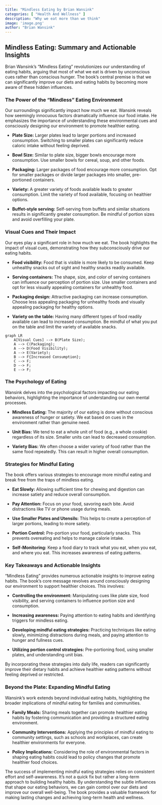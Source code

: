 ```yaml
---
title: "Mindless Eating by Brian Wansink"
categories: [ "Health And Wellness" ]
description: "Why we eat more than we think"
image: 'image.png'
author: "Brian Wansink"
---
```

## Mindless Eating: Summary and Actionable Insights

Brian Wansink's "Mindless Eating" revolutionizes our understanding of eating habits, arguing that most of what we eat is driven by unconscious cues rather than conscious hunger.  The book's central premise is that we can significantly improve our diets and eating habits by becoming more aware of these hidden influences.


### The Power of the "Mindless" Eating Environment

Our surroundings significantly impact how much we eat. Wansink reveals how seemingly innocuous factors dramatically influence our food intake.  He emphasizes the importance of understanding these environmental cues and consciously designing our environment to promote healthier eating.

* **Plate Size:** Larger plates lead to larger portions and increased consumption.  Switching to smaller plates can significantly reduce caloric intake without feeling deprived.

* **Bowl Size:** Similar to plate size, bigger bowls encourage more consumption.  Use smaller bowls for cereal, soup, and other foods.

* **Packaging:** Larger packages of food encourage more consumption. Opt for smaller packages or divide larger packages into smaller, pre-portioned containers.

* **Variety:**  A greater variety of foods available leads to greater consumption. Limit the variety of food available, focusing on healthier options.

* **Buffet-style serving:**  Self-serving from buffets and similar situations results in significantly greater consumption. Be mindful of portion sizes and avoid overfilling your plate.


###  Visual Cues and Their Impact


Our eyes play a significant role in how much we eat.  The book highlights the impact of visual cues, demonstrating how they subconsciously drive our eating habits.

* **Food visibility:** Food that is visible is more likely to be consumed. Keep unhealthy snacks out of sight and healthy snacks readily available.

* **Serving containers:**  The shape, size, and color of serving containers can influence our perception of portion size. Use smaller containers and opt for less visually appealing containers for unhealthy food.

* **Packaging design:**  Attractive packaging can increase consumption. Choose less appealing packaging for unhealthy foods and visually appealing packaging for healthy options.

* **Variety on the table:**  Having many different types of food readily available can lead to increased consumption. Be mindful of what you put on the table and limit the variety of available snacks.

```mermaid
graph LR
    A[Visual Cues] --> B(Plate Size);
    A --> C(Packaging);
    A --> D(Food Visibility);
    A --> E(Variety);
    B --> F{Increased Consumption};
    C --> F;
    D --> F;
    E --> F;
```

###  The Psychology of Eating

Wansink delves into the psychological factors impacting our eating behaviors, highlighting the importance of understanding our own mental processes.

* **Mindless Eating:**  The majority of our eating is done without conscious awareness of hunger or satiety.  We eat based on cues in the environment rather than genuine need.

* **Unit Bias:** We tend to eat a whole unit of food (e.g., a whole cookie) regardless of its size.  Smaller units can lead to decreased consumption.

* **Variety Bias:** We often choose a wider variety of food rather than the same food repeatedly.  This can result in higher overall consumption.


###  Strategies for Mindful Eating


The book offers various strategies to encourage more mindful eating and break free from the traps of mindless eating.

* **Eat Slowly:**  Allowing sufficient time for chewing and digestion can increase satiety and reduce overall consumption.

* **Pay Attention:**  Focus on your food, savoring each bite. Avoid distractions like TV or phone usage during meals.

* **Use Smaller Plates and Utensils:** This helps to create a perception of larger portions, leading to more satiety.

* **Portion Control:** Pre-portion your food, particularly snacks. This prevents overeating and helps to manage calorie intake.

* **Self-Monitoring:**  Keep a food diary to track what you eat, when you eat, and where you eat.  This increases awareness of eating patterns.


###  Key Takeaways and Actionable Insights

"Mindless Eating" provides numerous actionable insights to improve eating habits.  The book's core message revolves around consciously designing our environment to support healthier choices.  This involves:

* **Controlling the environment:**  Manipulating cues like plate size, food visibility, and serving containers to influence portion size and consumption.

* **Increasing awareness:**  Paying attention to eating habits and identifying triggers for mindless eating.

* **Developing mindful eating strategies:**  Practicing techniques like eating slowly, minimizing distractions during meals, and paying attention to hunger and fullness cues.

* **Utilizing portion control strategies:**  Pre-portioning food, using smaller plates, and understanding unit bias.

By incorporating these strategies into daily life, readers can significantly improve their dietary habits and achieve healthier eating patterns without feeling deprived or restricted.



###  Beyond the Plate:  Expanding Mindful Eating


Wansink's work extends beyond individual eating habits, highlighting the broader implications of mindful eating for families and communities.


* **Family Meals:**  Sharing meals together can promote healthier eating habits by fostering communication and providing a structured eating environment.

* **Community Interventions:** Applying the principles of mindful eating to community settings, such as schools and workplaces, can create healthier environments for everyone.

* **Policy Implications:** Considering the role of environmental factors in shaping eating habits could lead to policy changes that promote healthier food choices.

The success of implementing mindful eating strategies relies on consistent effort and self-awareness.  It's not a quick fix but rather a long-term approach to building healthy habits.  By understanding the subtle influences that shape our eating behaviors, we can gain control over our diets and improve our overall well-being.  The book provides a valuable framework for making lasting changes and achieving long-term health and wellness.


